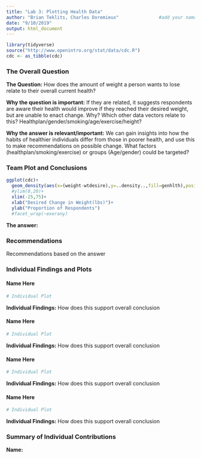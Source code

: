 ---
title: "Lab 3: Plotting Health Data"
author: "Brian Teklits, Charles Doremieux"               #add your names
date: "9/10/2019"
output: html_document
---
```{r include=FALSE}
library(tidyverse)
source("http://www.openintro.org/stat/data/cdc.R")
cdc <- as_tibble(cdc)
```

### The Overall Question

**The Question:** How does the amount of weight a person wants to lose relate to their overall current health? 

**Why the question is important:** If they are related, it suggests respondents are aware their health would improve if they reached their desired weight, but are unable to enact change. Why? Which other data vectors relate to this? Healthplan/gender/smoking/age/exercise/height?

**Why the answer is relevant/important:** We can gain insights into how the habits of healthier individuals differ from those in poorer health, and use this to make recommendations on possible change. What factors (healthplan/smoking/exercise) or groups (Age/gender) could be targeted? 

### Team Plot and Conclusions


```{r Team Plot,echo=FALSE, warning=FALSE}
ggplot(cdc)+
  geom_density(aes(x=(weight-wtdesire),y=..density..,fill=genhlth),position="stack")+
  #ylim(0,20)+
  xlim(-25,75)+
  xlab("Desired Change in Weight(lbs)")+
  ylab("Proportion of Respondents")
  #facet_wrap(~exerany)
```


**The answer:**

### Recommendations 

Recommendations based on the answer

### Individual Findings and Plots

#### Name Here

```{r Name1 Plot, echo=FALSE, warning=FALSE}
# Individual Plot
```

**Individual Findings:**
How does this support overall conclusion

#### Name Here

```{r Name2 Plot, echo=FALSE, warning=FALSE}
# Individual Plot
```

**Individual Findings:**
How does this support overall conclusion

#### Name Here

```{r Name3 Plot, echo=FALSE, warning=FALSE}
# Individual Plot
```

**Individual Findings:**
How does this support overall conclusion

#### Name Here

```{r Name4 Plot, echo=FALSE, warning=FALSE}
# Individual Plot
```

**Individual Findings:**
How does this support overall conclusion
 
### Summary of Individual Contributions

**Name:**

